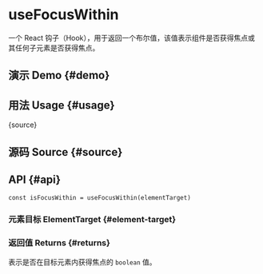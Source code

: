 # useFocusWithin


<HooksType category="Element" />

一个 React 钩子（Hook），用于返回一个布尔值，该值表示组件是否获得焦点或其任何子元素是否获得焦点。

## 演示 Demo \{#demo}


<App />

## 用法 Usage \{#usage}


<RawCode>{source}</RawCode>

## 源码 Source \{#source}


<Source />

## API \{#api}

```tsx
const isFocusWithin = useFocusWithin(elementTarget)
```

### 元素目标 ElementTarget \{#element-target}


<Tip type="target" />

### 返回值 Returns \{#returns}

表示是否在目标元素内获得焦点的 `boolean` 值。
